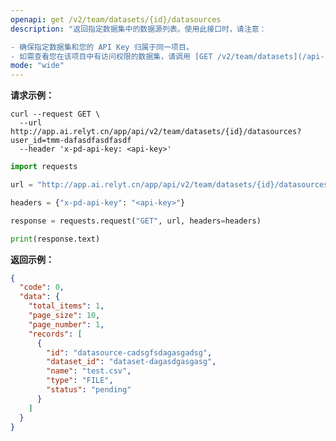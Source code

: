 ```yaml
---
openapi: get /v2/team/datasets/{id}/datasources
description: "返回指定数据集中的数据源列表。使用此接口时，请注意：

- 确保指定数据集和您的 API Key 归属于同一项目。
- 如需查看您在该项目中有访问权限的数据集，请调用 [GET /v2/team/datasets](/api-reference/list-datasets) 接口。"
mode: "wide"
---
```



**请求示例：**
<CodeGroup>
```curl cURL
curl --request GET \
  --url http://app.ai.relyt.cn/app/api/v2/team/datasets/{id}/datasources?user_id=tmm-dafasdfasdfasdf
  --header 'x-pd-api-key: <api-key>'
```

```python Python
import requests

url = "http://app.ai.relyt.cn/app/api/v2/team/datasets/{id}/datasources?user_id=tmm-dafasdfasdfasdf"

headers = {"x-pd-api-key": "<api-key>"}

response = requests.request("GET", url, headers=headers)

print(response.text)
```
</CodeGroup>

**返回示例：**

```json 200
{
  "code": 0,
  "data": {
    "total_items": 1,
    "page_size": 10,
    "page_number": 1,
    "records": [
      {
        "id": "datasource-cadsgfsdagasgadsg",
        "dataset_id": "dataset-dagasdgasgasg",
        "name": "test.csv",
        "type": "FILE",
        "status": "pending"
      }
    ]
  }
}
```
